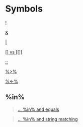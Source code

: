 # Symbols {-}

[!](https://linkedin-learning.pxf.io/rweekly_logOps)

[&](https://linkedin-learning.pxf.io/rweekly_logOps)

[|](https://linkedin-learning.pxf.io/rweekly_logOps)

[ [] vs [[]] ](linkedin-learning.pxf.io/braclets)

[ :: ](https://linkedin-learning.pxf.io/rweekly_dblcolons)

[ %>% ](https://linkedin-learning.pxf.io/rweekly_pipeline)

[%<-%](https://linkedin-learning.pxf.io/rweekly_zeallot)

## %in% {-}

> [... %in% and equals ](https://linkedin-learning.pxf.io/rweekly_equalIn)

> [... %in% and string matching](https://linkedin-learning.pxf.io/rweekly_simplestringmatch)
